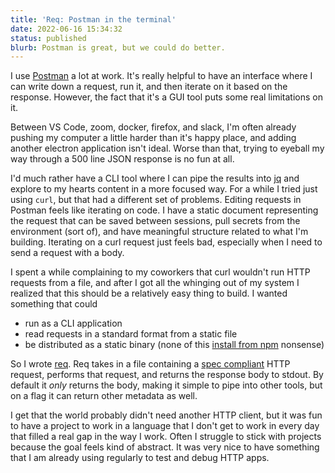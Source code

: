 ```yaml
---
title: 'Req: Postman in the terminal'
date: 2022-06-16 15:34:32
status: published
blurb: Postman is great, but we could do better.
---
```


I use [Postman](https://www.postman.com/downloads/) a lot at work. It's really helpful to have an interface where I can write down a request, run it, and then iterate on it based on the response. However, the fact that it's a GUI tool puts some real limitations on it. 

Between VS Code, zoom, docker, firefox, and slack, I'm often already pushing my computer a little harder than it's happy place, and adding another electron application isn't ideal. Worse than that, trying to eyeball my way through a 500 line JSON response is no fun at all. 

I'd much rather have a CLI tool where I can pipe the results into [jq](https://stedolan.github.io/jq/) and explore to my hearts content in a more focused way. For a while I tried just using `curl`, but that had a different set of problems. Editing requests in Postman feels like iterating on code. I have a static document representing the request that can be saved between sessions, pull secrets from the environment (sort of), and have meaningful structure related to what I'm building. Iterating on a curl request just feels bad, especially when I need to send a request with a body.

I spent a while complaining to my coworkers that curl wouldn't run HTTP requests from a file, and after I got all the whinging out of my system I realized that this should be a relatively easy thing to build. I wanted something that could
- run as a CLI application
- read requests in a standard format from a static file
- be distributed as a static binary (none of this [install from npm](https://httpyac.github.io/) nonsense)

So I wrote [req](https://github.com/schicks/req/releases/tag/v1.0.0). Req takes in a file containing a [spec compliant](https://www.w3.org/Protocols/rfc2616/rfc2616-sec5.html) HTTP request, performs that request, and returns the response body to stdout. By default it _only_ returns the body, making it simple to pipe into other tools, but on a flag it can return other metadata as well.

I get that the world probably didn't need another HTTP client, but it was fun to have a project to work in a language that I don't get to work in every day that filled a real gap in the way I work. Often I struggle to stick with projects because the goal feels kind of abstract. It was very nice to have something that I am already using regularly to test and debug HTTP apps.